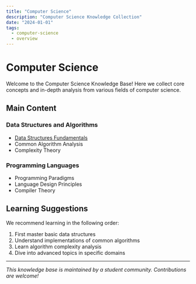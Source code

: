 ```yaml
---
title: "Computer Science"
description: "Computer Science Knowledge Collection"
date: "2024-01-01"
tags:
  - computer-science
  - overview
---
```


# Computer Science

Welcome to the Computer Science Knowledge Base! Here we collect core concepts and in-depth analysis from various fields of computer science.

## Main Content

### Data Structures and Algorithms
- [Data Structures Fundamentals](/computer-science/data-structures)
- Common Algorithm Analysis
- Complexity Theory

### Programming Languages
- Programming Paradigms
- Language Design Principles
- Compiler Theory

## Learning Suggestions

We recommend learning in the following order:

1. First master basic data structures
2. Understand implementations of common algorithms
3. Learn algorithm complexity analysis
4. Dive into advanced topics in specific domains

---

*This knowledge base is maintained by a student community. Contributions are welcome!*

